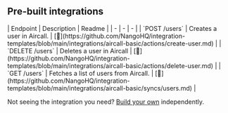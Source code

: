 
## Pre-built integrations

<AccordionGroup>


<Accordion title="Users">
| Endpoint | Description | Readme |
| - | - | - |
| `POST /users` | Creates a user in Aircall. | [🔗](https://github.com/NangoHQ/integration-templates/blob/main/integrations/aircall-basic/actions/create-user.md) |
| `DELETE /users` | Deletes a user in Aircall | [🔗](https://github.com/NangoHQ/integration-templates/blob/main/integrations/aircall-basic/actions/delete-user.md) |
| `GET /users` | Fetches a list of users from Aircall. | [🔗](https://github.com/NangoHQ/integration-templates/blob/main/integrations/aircall-basic/syncs/users.md) |
</Accordion>

</AccordionGroup>

<Tip>Not seeing the integration you need? [Build your own](https://docs.nango.dev/guides/custom-integrations/overview) independently.</Tip>
